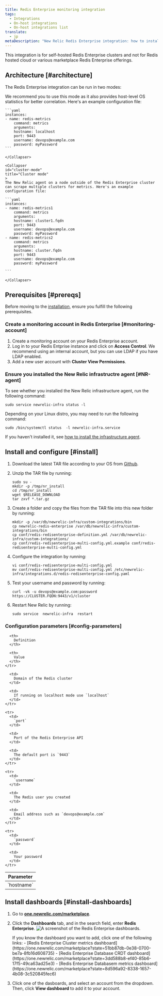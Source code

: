 ```yaml
---
title: Redis Enterprise monitoring integration
tags:
  - Integrations
  - On-host integrations
  - On-host integrations list
translate:
  - jp
metaDescription: "New Relic Redis Enterprise integration: how to install it, configure it, and understand the data it reports."
---
```



This integration is for self-hosted Redis Enterprise clusters and not for Redis hosted cloud or various marketplace Redis Enterprise offerings.

## Architecture [#architecture]

The Redis Enterprise integration can be run in two modes:

<CollapserGroup>
    <Collapser
    id="localhost-mode"
    title="Localhost mode"
    >
    We recommend you to use this mode as it also provides host-level OS statistics for better correlation. Here's an example configuration file:

    ```yaml
    instances:
    - name: redis-metrics
        command: metrics
        arguments:
        hostname: localhost
        port: 9443
        username: devops@example.com
        password: myPassword
    ```

    </Collapser>

    <Collapser
    id="cluster-mode"
    title="Cluster mode"
    >
    The New Relic agent on a node outside of the Redis Enterprise cluster can scrape multiple clusters for metrics. Here's an example configuration file:

    ```yaml
    instances:
    - name: redis-metrics1
        command: metrics
        arguments:
        hostname: cluster1.fqdn
        port: 9443
        username: devops@example.com
        password: myPassword
    - name: redis-metrics2
        command: metrics
        arguments:
        hostname: cluster.fqdn
        port: 9443
        username: devops@example.com
        password: myPassword

    ```

    </Collapser>
</CollapserGroup>

## Prerequisites [#prereqs]

Before moving to the [installation](#install), ensure you fulfill the following prerequisites.

### Create a monitoring account in Redis Enterprise [#monitoring-account]

1. Create a monitoring account on your Redis Enterprise account.
2. Log in to your Redis Entprise instance and click on **Access Control**.
    <Callout variant="tip">
    We recommend using an internal account, but you can use LDAP if you have LDAP enabled.
    </Callout>
3. Add a new user account with **Cluster View Permissions**.

### Ensure you installed the New Relic infrastructre agent [#NR-agent]

To see whether you installed the New Relic infrastructure agent, run the following command:  

```shell
sudo service newrelic-infra status -l
```

Depending on your Linux distro, you may need to run the following command:

```shell
sudo /bin/systemctl status  -l newrelic-infra.service
```

If you haven't installed it, see [how to install the infrastructure agent](/docs/infrastructure/install-infrastructure-agent/get-started/install-infrastructure-agent/).

## Install and configure [#install]

1. Download the latest TAR file according to your OS from [Github](https://github.com/redis-field-engineering/newrelic-redis-enterprise/releases).
2. Unzip the TAR file by running:
    ```shell
    sudo su -
    mkdir -p /tmp/nr_install
    cd /tmp/nr_install
    wget $RELEASE_DOWNLOAD
    tar zxvf *.tar.gz 
    ```

2. Create a folder and copy the files from the TAR file into this new folder by running:
    ```shell
    mkdir -p /var/db/newrelic-infra/custom-integrations/bin
    cp newrelic-redis-enterprise /var/db/newrelic-infra/custom-integrations/bin
    cp conf/redis-redisenterprise-definition.yml /var/db/newrelic-infra/custom-integrations/
    cp conf/redis-redisenterprise-multi-config.yml.example conf/redis-redisenterprise-multi-config.yml
    ```

3. Configure the integration by running:
    ```shell
    vi conf/redis-redisenterprise-multi-config.yml
    mv conf/redis-redisenterprise-multi-config.yml /etc/newrelic-infra/integrations.d/redis-redisenterprise-config.yaml
    ```

4. Test your username and password by running:
    ```shell
    curl -vk -u devops@example.com:password https://CLUSTER.FQDN:9443/v1/cluster
    ```

5. Restart New Relic by running:
    ```shell
    sudo service  newrelic-infra  restart
    ```

<InstallFeedback />

### Configuration parameters [#config-parameters]

<table>
  <thead>
    <tr>
      <th style={{ width: "200px" }}>
        Parameter
      </th>

      <th>
        Definition
      </th>

      <th>
        Value
      </th>
    </tr>
  </thead>

  <tbody>
    <tr>
      <td>
       `hostname`
      </td>

      <td>
        Domain of the Redis cluster
      </td>

      <td>
        If running on localhost mode use `localhost`
      </td>
    </tr>

    <tr>
      <td>
        `port`
      </td>

      <td>
        Port of the Redis Enterprise API
      </td>

      <td>
        The default port is `9443`
      </td>
    </tr>

    <tr>
      <td>
        `username`
      </td>

      <td>
        The Redis user you created
      </td>

      <td>
        Email address such as `devops@example.com`
      </td>
    </tr>

    <tr>
      <td>
        `password`
      </td>

      <td>
        Your password
      </td>
    </tr>
  </tbody>
</table>

## Install dashboards [#install-dashboards]

1. Go to **[one.newrelic.com/marketplace](https://one.newrelic.com/marketplace)**.
2. Click the **Dashboards** tab, and in the search field, enter **Redis Enterprise**.
    <img
    title="Redis Enterprise dashboards"
    alt="A screenshot of the Redis Enterprise dashboards."
    src={redisEnterpriseDashboards}
    />

    <Callout variant="tip">
        If you know the dashboard you want to add, click one of the following links:
        - [Redis Enterprise Cluster metrics dashboard](https://one.newrelic.com/marketplace?state=51bb87db-0e38-0700-be7a-8fb16d608735)
        - [Redis Enterprise Database CRDT dashboard](https://one.newrelic.com/marketplace?state=3dd588b8-ef40-85b6-17f5-49ca63ad25e3)
        - [Redis Enterprise Databasem metrics dashboard](https://one.newrelic.com/marketplace?state=8d596a92-8338-1657-4b08-3c520845fec6)
    </Callout>
    
3. Click one of the dasboards, and select an account from the dropdown. Then, click **View dashboard** to add it to your account.
